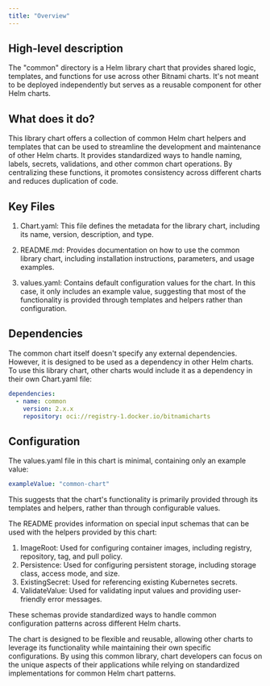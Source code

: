```yaml
---
title: "Overview"
---
```


## High-level description
The "common" directory is a Helm library chart that provides shared logic, templates, and functions for use across other Bitnami charts. It's not meant to be deployed independently but serves as a reusable component for other Helm charts.

## What does it do?
This library chart offers a collection of common Helm chart helpers and templates that can be used to streamline the development and maintenance of other Helm charts. It provides standardized ways to handle naming, labels, secrets, validations, and other common chart operations. By centralizing these functions, it promotes consistency across different charts and reduces duplication of code.

## Key Files
1. Chart.yaml: This file defines the metadata for the library chart, including its name, version, description, and type.

2. README.md: Provides documentation on how to use the common library chart, including installation instructions, parameters, and usage examples.

3. values.yaml: Contains default configuration values for the chart. In this case, it only includes an example value, suggesting that most of the functionality is provided through templates and helpers rather than configuration.

## Dependencies
The common chart itself doesn't specify any external dependencies. However, it is designed to be used as a dependency in other Helm charts. To use this library chart, other charts would include it as a dependency in their own Chart.yaml file:

```yaml
dependencies:
  - name: common
    version: 2.x.x
    repository: oci://registry-1.docker.io/bitnamicharts
```

## Configuration
The values.yaml file in this chart is minimal, containing only an example value:

```yaml
exampleValue: "common-chart"
```

This suggests that the chart's functionality is primarily provided through its templates and helpers, rather than through configurable values.

The README provides information on special input schemas that can be used with the helpers provided by this chart:

1. ImageRoot: Used for configuring container images, including registry, repository, tag, and pull policy.
2. Persistence: Used for configuring persistent storage, including storage class, access mode, and size.
3. ExistingSecret: Used for referencing existing Kubernetes secrets.
4. ValidateValue: Used for validating input values and providing user-friendly error messages.

These schemas provide standardized ways to handle common configuration patterns across different Helm charts.

The chart is designed to be flexible and reusable, allowing other charts to leverage its functionality while maintaining their own specific configurations. By using this common library, chart developers can focus on the unique aspects of their applications while relying on standardized implementations for common Helm chart patterns.